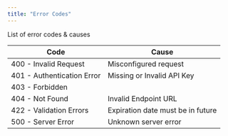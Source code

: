 ```yaml
---
title: "Error Codes"
---
```


List of error codes & causes


| Code                      | Cause                                |
|----------------------------|--------------------------------------|
| 400 - Invalid Request       | Misconfigured request                |
| 401 - Authentication Error  | Missing or Invalid API Key           |
| 403 - Forbidden           |                                      |
| 404 - Not Found             | Invalid Endpoint URL                 |
| 422 - Validation Errors     | Expiration date must be in future    |
| 500 - Server Error          | Unknown server error                 |